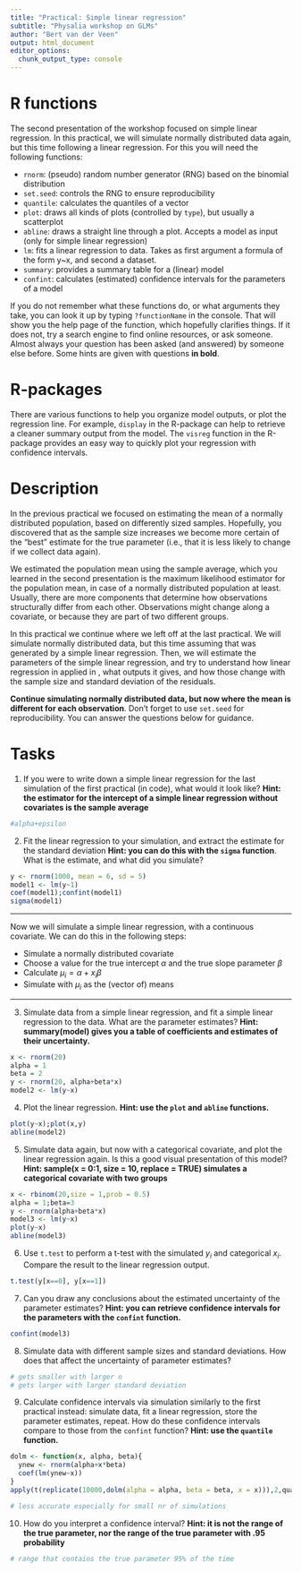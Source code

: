 ```yaml
---
title: "Practical: Simple linear regression"
subtitle: "Physalia workshop on GLMs"
author: "Bert van der Veen"
output: html_document
editor_options: 
  chunk_output_type: console
---
```


# R functions

The second presentation of the workshop focused on simple linear regression. In this practical, we will simulate normally distributed data again, but this time following a linear regression. For this you will need the following functions:

- `rnorm`: (pseudo) random number generator (RNG) based on the binomial distribution
- `set.seed`: controls the RNG to ensure reproducibility
- `quantile`: calculates the quantiles of a vector
- `plot`: draws all kinds of plots (controlled by `type`), but usually a scatterplot
- `abline`: draws a straight line through a plot. Accepts a model as input (only for simple linear regression)
- `lm`: fits a linear regression to data. Takes as first argument a formula of the form y~x, and second a dataset.
- `summary`: provides a summary table for a (linear) model
- `confint`: calculates (estimated) confidence intervals for the parameters of a model

If you do not remember what these functions do, or what arguments they take, you can look it up by typing `?functionName` in the console. That will show you the help page of the function, which hopefully clarifies things. If it does not, try a search engine to find online resources, or ask someone. Almost always your question has been asked (and answered) by someone else before. Some hints are given with questions **in bold**.

# R-packages

There are various functions to help you organize model outputs, or plot the regression line. For example, `display` in the \texttt{arm} R-package can help to retrieve a cleaner summary output from the model. The `visreg` function in the \texttt{visreg} R-package provides an easy way to quickly plot your regression with confidence intervals.

# Description

In the previous practical we focused on estimating the mean of a normally distributed population, based on differently sized samples. Hopefully, you discovered that as the sample size increases we become more certain of the "best" estimate for the true parameter (i.e., that it is less likely to change if we collect data again).

We estimated the population mean using the sample average, which you learned in the second presentation is the maximum likelihood estimator for the population mean, in case of a normally distributed population at least. Usually, there are more components that determine how observations structurally differ from each other. Observations might change along a covariate, or because they are part of two different groups.

In this practical we continue where we left off at the last practical. We will simulate normally distributed data, but this time assuming that was generated by a simple linear regression. Then, we will estimate the parameters of the simple linear regression, and try to understand how linear regression in applied in \texttt{R}, what outputs it gives, and how those change with the sample size and standard deviation of the residuals.

**Continue simulating normally distributed data, but now where the mean is different for each observation**. Don't forget to use `set.seed` for reproducibility. You can answer the questions below for guidance.

# Tasks

1. If you were to write down a simple linear regression for the last simulation of the first practical (in \texttt{R} code), what would it look like? **Hint: the estimator for the intercept of a simple linear regression without covariates is the sample average**

```r
#alpha+epsilon
```

2. Fit the linear regression to your simulation, and extract the estimate for the standard deviation **Hint: you can do this with the `sigma` function**. What is the estimate, and what did you simulate?
```r
y <- rnorm(1000, mean = 6, sd = 5)
model1 <- lm(y~1)
coef(model1);confint(model1)
sigma(model1)
```

---

Now we will simulate a simple linear regression, with a continuous covariate. We can do this in the following steps:

- Simulate a normally distributed covariate
- Choose a value for the true intercept $\alpha$ and the true slope parameter $\beta$
- Calculate $\mu_i = \alpha +x_i\beta$
- Simulate with $\mu_i$ as the (vector of) means

---

3. Simulate data from a simple linear regression, and fit a simple linear regression to the data. What are the parameter estimates? **Hint: summary(model) gives you a table of coefficients and estimates of their uncertainty.**

```r
x <- rnorm(20)
alpha = 1
beta = 2
y <- rnorm(20, alpha+beta*x)
model2 <- lm(y~x)
```

4. Plot the linear regression. **Hint: use the `plot` and `abline` functions.**

```r
plot(y~x);plot(x,y)
abline(model2)
```

5. Simulate data again, but now with a categorical covariate, and plot the linear regression again. Is this a good visual presentation of this model? **Hint: sample(x = 0:1, size = 10, replace = TRUE) simulates a categorical covariate with two groups**

```r
x <- rbinom(20,size = 1,prob = 0.5)
alpha = 1;beta=3
y <- rnorm(alpha+beta*x)
model3 <- lm(y~x)
plot(y~x)
abline(model3)
```

6. Use `t.test` to perform a t-test with the simulated $y_i$ and categorical $x_i$. Compare the result to the linear regression output.

```r
t.test(y[x==0], y[x==1])
```

7. Can you draw any conclusions about the estimated uncertainty of the parameter estimates? **Hint: you can retrieve confidence intervals for the parameters with the `confint` function.**

```r
confint(model3)
```

8. Simulate data with different sample sizes and standard deviations. How does that affect the uncertainty of parameter estimates?

```r
# gets smaller with larger n
# gets larger with larger standard deviation
```

9. Calculate confidence intervals via simulation similarly to the first practical instead: simulate data, fit a linear regression, store the parameter estimates, repeat. How do these confidence intervals compare to those from the `confint` function? **Hint: use the `quantile` function.**

```r
dolm <- function(x, alpha, beta){
  ynew <- rnorm(alpha+x*beta)
  coef(lm(ynew~x))
}
apply(t(replicate(10000,dolm(alpha = alpha, beta = beta, x = x))),2,quantile,probs=c(0.025,0.975))

# less accurate especially for small nr of simulations
```

10. How do you interpret a confidence interval? **Hint: it is not the range of the true parameter, nor the range of the true parameter with .95 probability**

```r
# range that contains the true parameter 95% of the time
```

